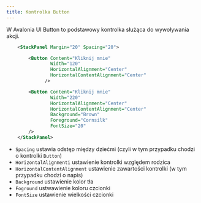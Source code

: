 ```yaml
---
title: Kontrolka Button
---
```

W Avalonia UI Button to podstawowy kontrolka służąca do wywoływania akcji.

```xml
    <StackPanel Margin="20" Spacing="20">

        <Button Content="Kliknij mnie"
                Width="120"
                HorizontalAlignment="Center"
                HorizontalContentAlignment="Center"
              />

        <Button Content="Kliknij mnie"
                Width="220"
                HorizontalAlignment="Center"
                HorizontalContentAlignment="Center"
                Background="Brown"
                Foreground="Cornsilk"
                FontSize="20"
        />
    </StackPanel>
```

- `Spacing` ustawia odstęp między dziećmi (czyli w tym przypadku chodzi o kontrolki `Button`)
- `HorizontalAlignmenti` ustawienie kontrolki względem rodzica
- `HorizontalContentAlignment` ustawienie zawartości kontrolki (w tym przypadku chodzi o napis)
- `Background` ustawienie kolor tła
- `Foground` ustwawienie koloru czcionki
- `FontSize` ustawienie wielkości czcionki



